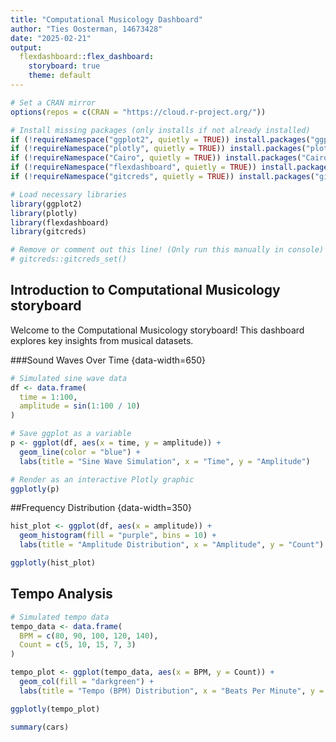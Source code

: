 ```yaml
---
title: "Computational Musicology Dashboard"
author: "Ties Oosterman, 14673428"
date: "2025-02-21"
output: 
  flexdashboard::flex_dashboard:
    storyboard: true
    theme: default
---
```


```r

# Set a CRAN mirror
options(repos = c(CRAN = "https://cloud.r-project.org/"))

# Install missing packages (only installs if not already installed)
if (!requireNamespace("ggplot2", quietly = TRUE)) install.packages("ggplot2")
if (!requireNamespace("plotly", quietly = TRUE)) install.packages("plotly")
if (!requireNamespace("Cairo", quietly = TRUE)) install.packages("Cairo")
if (!requireNamespace("flexdashboard", quietly = TRUE)) install.packages("flexdashboard")
if (!requireNamespace("gitcreds", quietly = TRUE)) install.packages("gitcreds")

# Load necessary libraries
library(ggplot2)
library(plotly)
library(flexdashboard)
library(gitcreds)

# Remove or comment out this line! (Only run this manually in console)
# gitcreds::gitcreds_set()

```

## Introduction to Computational Musicology storyboard

Welcome to the Computational Musicology storyboard! This dashboard explores key insights from musical datasets.

###Sound Waves Over Time {data-width=650}


```r

# Simulated sine wave data
df <- data.frame(
  time = 1:100,
  amplitude = sin(1:100 / 10)
)

# Save ggplot as a variable
p <- ggplot(df, aes(x = time, y = amplitude)) +
  geom_line(color = "blue") +
  labs(title = "Sine Wave Simulation", x = "Time", y = "Amplitude")

# Render as an interactive Plotly graphic
ggplotly(p)

```

##Frequency Distribution {data-width=350}

```r

hist_plot <- ggplot(df, aes(x = amplitude)) +
  geom_histogram(fill = "purple", bins = 10) +
  labs(title = "Amplitude Distribution", x = "Amplitude", y = "Count")

ggplotly(hist_plot)

```

## Tempo Analysis {data-width=650}

```r

# Simulated tempo data
tempo_data <- data.frame(
  BPM = c(80, 90, 100, 120, 140),
  Count = c(5, 10, 15, 7, 3)
)

tempo_plot <- ggplot(tempo_data, aes(x = BPM, y = Count)) +
  geom_col(fill = "darkgreen") +
  labs(title = "Tempo (BPM) Distribution", x = "Beats Per Minute", y = "Frequency")

ggplotly(tempo_plot)

```

```r
summary(cars)
```


